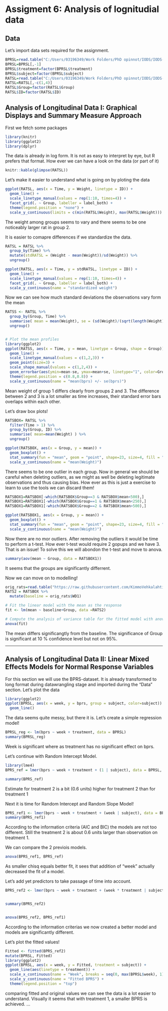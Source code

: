 # Assigment 6: Analysis of lognitudial data

## Data

Let's import data sets required for the assignment.

```r
BPRSL=read.table("C:/Users/03196349/Work Folders/PhD opinnot/IODS/IODS-project/data/BPRSL.csv", header = TRUE, sep = ",")
BPRSL=BPRSL[,-1]
BPRSL$treatment=factor(BPRSL$treatment)
BPRSL$subject=factor(BPRSL$subject)
RATSL=read.table("C:/Users/03196349/Work Folders/PhD opinnot/IODS/IODS-project/data/RATSL.csv", header = TRUE, sep = ",")
RATSL=RATSL[,-c(1,4)]
RATSL$Group=factor(RATSL$Group)
RATSL$ID=factor(RATSL$ID)


```

## Analysis of Longitudinal Data I: Graphical Displays and Summary Measure Approach

First we fetch some packages

```r
library(knitr)
library(ggplot2)
library(dplyr)
```

The data is already in log form. It is not as easy to interpret by eye, but R prefers that format. How ever we can have a look on the data (or part of it)

```r
knitr::kable(glimpse(RATSL))
```
Let's make it easier to understand what is going on by ploting the data


```r
ggplot(RATSL, aes(x = Time, y = Weight, linetype = ID)) +
  geom_line() +
  scale_linetype_manual(values = rep(1:10, times=4)) +
  facet_grid(. ~ Group, labeller = label_both) +
  theme(legend.position = "none") + 
  scale_y_continuous(limits = c(min(RATSL$Weight), max(RATSL$Weight)))

```

The weight among groups seems to vary and there seems to be one noticeably larger rat in group 2.

It is easier to comapre differences if we standardize the data.


```r
RATSL = RATSL %>%
  group_by(Time) %>%
  mutate(stdRATSL = (Weight - mean(Weight))/sd(Weight)) %>%
  ungroup()

ggplot(RATSL, aes(x = Time, y = stdRATSL, linetype = ID)) +
  geom_line() +
  scale_linetype_manual(values = rep(1:10, times=4)) +
  facet_grid(. ~ Group, labeller = label_both) +
  scale_y_continuous(name = "standardized weight")
```
Now we can see how much standard deviations the observations vary form the mean

```r
RATSS <- RATSL %>%
  group_by(Group, Time) %>%
  summarise( mean = mean(Weight), se = (sd(Weight)/(sqrt(length(Weight)))) ) %>%
  ungroup()


# Plot the mean profiles
library(ggplot2)
ggplot(RATSS, aes(x = Time, y = mean, linetype = Group, shape = Group)) +
  geom_line() +
  scale_linetype_manual(values = c(1,2,3)) +
  geom_point(size=3) +
  scale_shape_manual(values = c(1,2,4)) +
  geom_errorbar(aes(ymin=mean-se, ymax=mean+se, linetype="1", color=Group), width=0.5) +
  theme(legend.position = c(0.8,0.8)) +
  scale_y_continuous(name = "mean(bprs) +/- se(bprs)")
```
Mean weight of group 1 differs clearly from groups 2 and 3. The difference between 2 and 3 is a lot smaller as time increases, their standard error bars overlaps within each other.

Let's draw box plots!

```r
RATSBOX= RATSL %>%
  filter(Time > 1) %>%
  group_by(Group, ID) %>%
  summarise( mean=mean(Weight) ) %>%
  ungroup()

ggplot(RATSBOX, aes(x = Group, y = mean)) +
  geom_boxplot() +
  stat_summary(fun = "mean", geom = "point", shape=23, size=4, fill = "white") +
  scale_y_continuous(name = "mean(Weight)")


```
There seems to be one outlier in each group. Now in general we should be careful when deleting outliers, as we might as well be deleting legitimate observations and thus causing bias. How ever as this is just a exercise to learn to use the tools we can discard them!

```r
RATSBOX1=RATSBOX[-which(RATSBOX$Group==3 & RATSBOX$mean<500),]
RATSBOX1=RATSBOX1[-which(RATSBOX$Group==1 & RATSBOX$mean<250),]
RATSBOX1=RATSBOX1[-which(RATSBOX$Group==2 & RATSBOX$mean>500),]

ggplot(RATSBOX1, aes(x = Group, y = mean)) +
  geom_boxplot() +
  stat_summary(fun = "mean", geom = "point", shape=23, size=4, fill = "white") +
  scale_y_continuous(name = "mean(Weight)")

```
Now there are no mor outliers. After removing the outliers it would be time to perform a t-test. How ever t-test would require 2 gopups and we have 3. That is an issue! To solve this we will abondon the t-test and move to anova.

```r
summary(aov(mean ~ Group, data = RATSBOX1))

```
It seems that the groups are significantly differrent.

Now we can move on to modelling! 
```r
orig_rats=read.table("https://raw.githubusercontent.com/KimmoVehkalahti/MABS/master/Examples/data/rats.txt", sep ="\t", header = T)
RATS2 = RATSBOX %>%
  mutate(baseline = orig_rats$WD1)

# Fit the linear model with the mean as the response 
fit <- lm(mean ~ baseline+Group, data =RATS2)

# Compute the analysis of variance table for the fitted model with anova()
anova(fit)
```
The mean differs significangtly from the baseline. The significance of Group is significant at 10 % confidence level but not on 95%. 

***

## Analysis of Longitudinal Data II: Linear Mixed Effects Models for Normal Response Variables

 For this section we will use the BPRS-dataset. It is already transformed to long format during datawrangling stage and imported during the "Data" section. Let's plot the data
 
```r

library(ggplot2)
ggplot(BPRSL, aes(x = week, y = bprs, group = subject, color=subject)) +
  geom_line()

```


The data seems quite messy, but there it is. Let's create a simple regression model!

```r
BPRSL_reg <- lm(bprs ~ week + treatment, data = BPRSL)
summary(BPRSL_reg)

```
Week is significant where as treatment has no significant effect on bprs.


Let's continue with Random Intercept Model.

```r
library(lme4)
BPRS_ref = lmer(bprs ~ week + treatment + (1 | subject), data = BPRSL, REML = FALSE)

summary(BPRS_ref)


```
Estimate for treatment 2 is a bit (0.6 units) higher for treatment 2 than for treatment 1

Next it is time for Random Intercept and Random Slope Model!

```r
BPRS_ref1 <- lmer(bprs ~ week + treatment + (week | subject), data = BPRSL, REML = FALSE)
summary(BPRS_ref1)
```
According to the information criteria (AIC and BIC) the models are not too different. Still the treatment 2 is about 0.6 units larger than observation on treatment 1.

We can compare the 2 previois models.
```r
anova(BPRS_ref1, BPRS_ref)
```
As smaller chisq equals better fit, it sees that addition of "week" actually decreased the fit of a model.


Let's add yet predictors to take passage of time into account. 

```r
BPRS_ref2 <- lmer(bprs ~ week + treatment + (week * treatment | subject), data = BPRSL, REML = FALSE)


summary(BPRS_ref2)


anova(BPRS_ref2, BPRS_ref1)
```
According to the information criterias we now created a better model and models are significantly different.

Let's plot the fitted values!

```r
Fitted <- fitted(BPRS_ref2)
mutate(BPRSL, Fitted)
library(ggplot2)
ggplot(BPRSL, aes(x = week, y = Fitted, treatment = subject)) +
  geom_line(aes(linetype = treatment)) +
  scale_x_continuous(name = "Week", breaks = seq(0, max(BPRSL$week), 1)) +
  scale_y_continuous(name = "Fitted BPRS") +
  theme(legend.position = "top")

```

comparing fitted and original values we can see the data is a lot easier to understand. Visually it seems that with treatment 1, a smaller BPRS is achieved. 
...